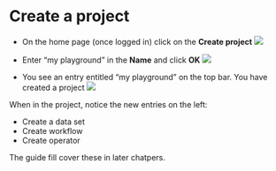 # Create a project

* On the home page (once logged in) click on the **Create project**
![](images/home_project.png)


* Enter "my playground" in the **Name** and click **OK**
![](images/create_project.png)

* You see an entry entitled "my playground" on the top bar.
You have created a project
![](images/my_playground.png)


When in the project, notice the new entries on the left:

* Create a data set
* Create workflow
* Create operator

The guide fill cover these in later chatpers.